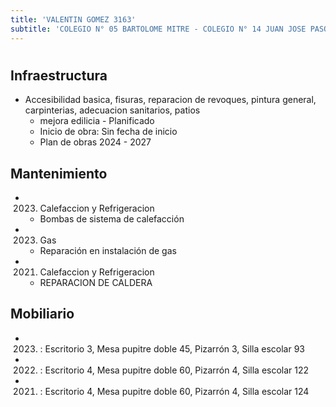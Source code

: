 ```yaml
---
title: 'VALENTIN GOMEZ 3163'
subtitle: 'COLEGIO N° 05 BARTOLOME MITRE - COLEGIO N° 14 JUAN JOSE PASO - PI LUCIERNAGAS'
---
```


#
## Infraestructura

* Accesibilidad basica, fisuras, reparacion de revoques, pintura general, carpinterias, adecuacion sanitarios, patios 
    + mejora edilicia - Planificado 
    + Inicio de obra: Sin fecha de inicio 
    + Plan de obras 2024 - 2027 






## Mantenimiento

*  (2023) Calefaccion y Refrigeracion 
    + Bombas de sistema de calefacción

*  (2023) Gas 
    + Reparación en instalación de gas

*  (2021) Calefaccion y Refrigeracion 
    + REPARACION DE CALDERA





## Mobiliario

*  (2023) : Escritorio 3, Mesa pupitre doble 45, Pizarrón 3, Silla escolar 93 

*  (2022) : Escritorio 4, Mesa pupitre doble 60, Pizarrón 4, Silla escolar 122 

*  (2021) : Escritorio 4, Mesa pupitre doble 60, Pizarrón 4, Silla escolar 124 



